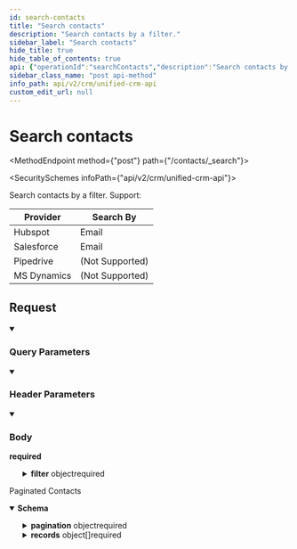 ```yaml
---
id: search-contacts
title: "Search contacts"
description: "Search contacts by a filter."
sidebar_label: "Search contacts"
hide_title: true
hide_table_of_contents: true
api: {"operationId":"searchContacts","description":"Search contacts by a filter.\nSupport:\n\n| Provider    | Search By       |\n| ----------- | --------------- |\n| Hubspot     | Email           |\n| Salesforce  | Email           |\n| Pipedrive   | (Not Supported) |\n| MS Dynamics | (Not Supported) |\n","tags":["Contacts"],"security":[{"x-api-key":[]}],"parameters":[{"name":"include_raw_data","in":"query","schema":{"type":"boolean","example":true},"description":"Whether to include raw data fetched from the 3rd party provider."},{"name":"page_size","in":"query","schema":{"type":"string","example":"123"},"description":"Number of results to return per page. (Max: 1000)"},{"name":"cursor","in":"query","schema":{"type":"string","example":"cD0yMDIxLTAxLTA2KzAzJTNBMjQlM0E1My40MzQzMjYlMkIwMCUzQTAw"},"description":"The pagination cursor value"},{"name":"x-customer-id","in":"header","schema":{"type":"string","example":"my-customer-1"},"description":"The customer ID that uniquely identifies the customer in your application","required":true},{"name":"x-provider-name","in":"header","schema":{"type":"string","example":"salesforce"},"description":"The provider name","required":true}],"requestBody":{"required":true,"content":{"application/json":{"schema":{"type":"object","properties":{"filter":{"type":"object","properties":{"key":{"type":"string","enum":["email"],"description":"The key to search on. Only `email` is supported for all providers."},"value":{"type":"string","description":"The value to search on.","example":"hello@example.com"}},"required":["key","value"]}},"required":["filter"]}}}},"responses":{"200":{"description":"Paginated Contacts","content":{"application/json":{"schema":{"type":"object","properties":{"pagination":{"type":"object","properties":{"next":{"type":"string","nullable":true,"example":"eyJpZCI6IjQyNTc5ZjczLTg1MjQtNDU3MC05YjY3LWVjYmQ3MDJjNmIxNCIsInJldmVyc2UiOmZhbHNlfQ=="},"previous":{"type":"string","nullable":true,"example":"eyJpZCI6IjBjZDhmYmZkLWU5NmQtNDEwZC05ZjQxLWIwMjU1YjdmNGI4NyIsInJldmVyc2UiOnRydWV9"},"total_count":{"type":"number","example":100}},"required":["next","previous"],"title":"pagination"},"records":{"type":"array","items":{"type":"object","properties":{"account_id":{"type":"string","nullable":true,"example":"fd089246-09b1-4e3b-a60a-7a76314bbcce"},"account":{"type":"object","properties":{"addresses":{"type":"array","items":{"type":"object","properties":{"address_type":{"type":"string","enum":["primary","mailing","other","billing","shipping"]},"city":{"type":"string","nullable":true,"example":"San Francisco"},"country":{"type":"string","nullable":true,"example":"USA"},"postal_code":{"type":"string","nullable":true,"example":"94107"},"state":{"type":"string","nullable":true,"example":"CA"},"street_1":{"type":"string","nullable":true,"example":"525 Brannan"},"street_2":{"type":"string","nullable":true,"example":null}},"required":["address_type","city","country","postal_code","state","street_1","street_2"]},"example":[{"address_type":"shipping","city":"San Francisco","country":"US","postal_code":"94107","state":"CA","street_1":"525 Brannan","street_2":null}],"title":"addresses"},"description":{"type":"string","nullable":true,"example":"Integration API"},"id":{"type":"string","example":1234},"industry":{"type":"string","nullable":true,"example":"API's"},"last_activity_at":{"type":"string","nullable":true,"format":"date-time","example":"2022-02-27T00:00:00Z"},"name":{"type":"string","nullable":true,"example":"Sample Customer"},"number_of_employees":{"type":"integer","nullable":true,"example":276000},"owner_id":{"type":"string","nullable":true,"example":"d8ceb3ff-8b7f-4fa7-b8de-849292f6ca69"},"owner":{"type":"object","properties":{"id":{"type":"string","example":54312},"name":{"type":"string","nullable":true,"example":"George Xing"},"email":{"type":"string","nullable":true,"example":"george@supaglue.com"},"is_active":{"type":"boolean","nullable":true},"created_at":{"type":"string","nullable":true,"format":"date-time","example":"2022-02-27T00:00:00Z"},"updated_at":{"type":"string","nullable":true,"format":"date-time","example":"2022-02-27T00:00:00Z"},"is_deleted":{"type":"boolean","example":false},"last_modified_at":{"type":"string","format":"date-time","example":"2022-02-27T00:00:00Z"}},"required":["id","name","email","is_active","created_at","updated_at","is_deleted","last_modified_at"],"title":"user"},"phone_numbers":{"type":"array","items":{"type":"object","properties":{"phone_number":{"type":"string","nullable":true,"example":"+14151234567"},"phone_number_type":{"type":"string","enum":["primary","mobile","fax","other"]}},"required":["phone_number","phone_number_type"]},"example":[{"phone_number":"+14151234567","phone_number_type":"primary"}],"title":"phone_numbers"},"lifecycle_stage":{"type":"string","nullable":true,"enum":["subscriber","lead","marketingqualifiedlead","salesqualifiedlead","opportunity","customer","evangelist","other"],"title":"lifecycle_stage"},"website":{"type":"string","nullable":true,"example":"https://supaglue.com/"},"created_at":{"type":"string","nullable":true,"format":"date-time","example":"2022-02-27T00:00:00Z"},"updated_at":{"type":"string","nullable":true,"format":"date-time","example":"2022-02-27T00:00:00Z"},"is_deleted":{"type":"boolean","example":false},"last_modified_at":{"type":"string","format":"date-time","example":"2022-02-27T00:00:00Z"}},"required":["addresses","description","id","industry","last_activity_at","name","number_of_employees","owner_id","phone_numbers","website","lifecycle_stage","created_at","updated_at","is_deleted","last_modified_at"],"title":"account"},"owner_id":{"type":"string","nullable":true,"example":"23e640fe-6105-4a11-a636-3aa6b6c6e762"},"owner":{"type":"object","properties":{"id":{"type":"string","example":54312},"name":{"type":"string","nullable":true,"example":"George Xing"},"email":{"type":"string","nullable":true,"example":"george@supaglue.com"},"is_active":{"type":"boolean","nullable":true},"created_at":{"type":"string","nullable":true,"format":"date-time","example":"2022-02-27T00:00:00Z"},"updated_at":{"type":"string","nullable":true,"format":"date-time","example":"2022-02-27T00:00:00Z"},"is_deleted":{"type":"boolean","example":false},"last_modified_at":{"type":"string","format":"date-time","example":"2022-02-27T00:00:00Z"}},"required":["id","name","email","is_active","created_at","updated_at","is_deleted","last_modified_at"],"title":"user"},"addresses":{"type":"array","items":{"type":"object","properties":{"address_type":{"type":"string","enum":["primary","mailing","other","billing","shipping"]},"city":{"type":"string","nullable":true,"example":"San Francisco"},"country":{"type":"string","nullable":true,"example":"USA"},"postal_code":{"type":"string","nullable":true,"example":"94107"},"state":{"type":"string","nullable":true,"example":"CA"},"street_1":{"type":"string","nullable":true,"example":"525 Brannan"},"street_2":{"type":"string","nullable":true,"example":null}},"required":["address_type","city","country","postal_code","state","street_1","street_2"]},"example":[{"address_type":"shipping","city":"San Francisco","country":"US","postal_code":"94107","state":"CA","street_1":"525 Brannan","street_2":null}],"title":"addresses"},"email_addresses":{"type":"array","items":{"type":"object","properties":{"email_address":{"type":"string","example":"hello@supaglue.com"},"email_address_type":{"type":"string","enum":["primary","work","other"]}},"required":["email_address","email_address_type"]},"example":[{"email_address":"hello@supaglue.com","email_address_type":"work"}],"title":"email_addresses"},"first_name":{"type":"string","nullable":true,"example":"George"},"id":{"type":"string","example":54312},"last_activity_at":{"type":"string","nullable":true,"format":"date-time","example":"2022-02-27T00:00:00Z"},"last_name":{"type":"string","nullable":true,"example":"Xing"},"phone_numbers":{"type":"array","items":{"type":"object","properties":{"phone_number":{"type":"string","nullable":true,"example":"+14151234567"},"phone_number_type":{"type":"string","enum":["primary","mobile","fax","other"]}},"required":["phone_number","phone_number_type"]},"example":[{"phone_number":"+14151234567","phone_number_type":"primary"}],"title":"phone_numbers"},"lifecycle_stage":{"type":"string","nullable":true,"enum":["subscriber","lead","marketingqualifiedlead","salesqualifiedlead","opportunity","customer","evangelist","other"],"title":"lifecycle_stage"},"created_at":{"type":"string","nullable":true,"format":"date-time","example":"2022-02-27T00:00:00Z"},"updated_at":{"type":"string","nullable":true,"format":"date-time","example":"2022-02-27T00:00:00Z"},"is_deleted":{"type":"boolean","example":false},"last_modified_at":{"type":"string","format":"date-time","example":"2022-02-27T00:00:00Z"},"raw_data":{"type":"object","additionalProperties":true}},"required":["account_id","owner_id","description","id","addresses","email_addresses","first_name","last_activity_at","last_name","phone_numbers","lifecycle_stage","created_at","updated_at","is_deleted","last_modified_at"],"title":"contact"}}},"required":["pagination","records"]}}}}},"method":"post","path":"/contacts/_search","servers":[{"url":"https://api.supaglue.io/crm/v2","description":"Supaglue API"}],"securitySchemes":{"x-api-key":{"type":"apiKey","name":"x-api-key","in":"header","description":"API key to allow developers to access the API"}},"jsonRequestBodyExample":{"filter":{"key":"email","value":"hello@example.com"}},"info":{"version":"0.16.5","title":"Unified CRM API","contact":{"name":"Supaglue","email":"docs@supaglue.com","url":"https://supaglue.com"},"description":"#### Introduction\n\nWelcome to the Unified API (CRM) documentation. You can use this API to write to multiple third-party providers within the CRM category.\n\n[View common schema for CRM](https://docs.supaglue.com/platform/common-schemas/crm)\n\n[![Run in Postman](https://run.pstmn.io/button.svg)](https://www.postman.com/supaglue/workspace/supaglue-public/overview)\n\n#### Base API URL\n```\nhttps://api.supaglue.io/crm/v2\n```\n"},"postman":{"name":"Search contacts","description":{"content":"Search contacts by a filter.\nSupport:\n\n| Provider    | Search By       |\n| ----------- | --------------- |\n| Hubspot     | Email           |\n| Salesforce  | Email           |\n| Pipedrive   | (Not Supported) |\n| MS Dynamics | (Not Supported) |\n","type":"text/plain"},"url":{"path":["contacts","_search"],"host":["{{baseUrl}}"],"query":[{"disabled":false,"description":{"content":"Whether to include raw data fetched from the 3rd party provider.","type":"text/plain"},"key":"include_raw_data","value":""},{"disabled":false,"description":{"content":"Number of results to return per page. (Max: 1000)","type":"text/plain"},"key":"page_size","value":""},{"disabled":false,"description":{"content":"The pagination cursor value","type":"text/plain"},"key":"cursor","value":""}],"variable":[]},"header":[{"disabled":false,"description":{"content":"(Required) The customer ID that uniquely identifies the customer in your application","type":"text/plain"},"key":"x-customer-id","value":""},{"disabled":false,"description":{"content":"(Required) The provider name","type":"text/plain"},"key":"x-provider-name","value":""},{"key":"Content-Type","value":"application/json"},{"key":"Accept","value":"application/json"}],"method":"POST","body":{"mode":"raw","raw":"\"\"","options":{"raw":{"language":"json"}}},"auth":{"type":"apikey","apikey":[{"type":"any","value":"x-api-key","key":"key"},{"type":"any","value":"<API Key>","key":"value"},{"type":"any","value":"header","key":"in"}]}}}
sidebar_class_name: "post api-method"
info_path: api/v2/crm/unified-crm-api
custom_edit_url: null
---
```



<h1 className={"openapi__heading"}>Search contacts</h1>

<MethodEndpoint method={"post"} path={"/contacts/_search"}></MethodEndpoint>

<SecuritySchemes infoPath={"api/v2/crm/unified-crm-api"}></SecuritySchemes>



Search contacts by a filter.
Support:

| Provider    | Search By       |
| ----------- | --------------- |
| Hubspot     | Email           |
| Salesforce  | Email           |
| Pipedrive   | (Not Supported) |
| MS Dynamics | (Not Supported) |


## Request

<details style={{"marginBottom":"1rem"}} className={"openapi-markdown__details"} data-collapsed={false} open={true}><summary style={{}}><h3 className={"openapi-markdown__details-summary-header-params"}>Query Parameters</h3></summary><div><ul><ParamsItem className={"paramsItem"} param={{"name":"include_raw_data","in":"query","schema":{"type":"boolean","example":true},"description":"Whether to include raw data fetched from the 3rd party provider."}}></ParamsItem><ParamsItem className={"paramsItem"} param={{"name":"page_size","in":"query","schema":{"type":"string","example":"123"},"description":"Number of results to return per page. (Max: 1000)"}}></ParamsItem><ParamsItem className={"paramsItem"} param={{"name":"cursor","in":"query","schema":{"type":"string","example":"cD0yMDIxLTAxLTA2KzAzJTNBMjQlM0E1My40MzQzMjYlMkIwMCUzQTAw"},"description":"The pagination cursor value"}}></ParamsItem></ul></div></details><details style={{"marginBottom":"1rem"}} className={"openapi-markdown__details"} data-collapsed={false} open={true}><summary style={{}}><h3 className={"openapi-markdown__details-summary-header-params"}>Header Parameters</h3></summary><div><ul><ParamsItem className={"paramsItem"} param={{"name":"x-customer-id","in":"header","schema":{"type":"string","example":"my-customer-1"},"description":"The customer ID that uniquely identifies the customer in your application","required":true}}></ParamsItem><ParamsItem className={"paramsItem"} param={{"name":"x-provider-name","in":"header","schema":{"type":"string","example":"salesforce"},"description":"The provider name","required":true}}></ParamsItem></ul></div></details><MimeTabs className={"openapi-tabs__mime"}><TabItem label={"application/json"} value={"application/json-schema"}><details style={{}} className={"openapi-markdown__details mime"} data-collapsed={false} open={true}><summary style={{}} className={"openapi-markdown__details-summary-mime"}><h3 className={"openapi-markdown__details-summary-header-body"}>Body</h3><strong className={"openapi-schema__required"}>required</strong></summary><div style={{"textAlign":"left","marginLeft":"1rem"}}></div><ul style={{"marginLeft":"1rem"}}><SchemaItem collapsible={true} className={"schemaItem"}><details style={{}} className={"openapi-markdown__details"}><summary style={{}}><span className={"openapi-schema__container"}><strong className={"openapi-schema__property"}>filter</strong><span className={"openapi-schema__name"}> object</span><span className={"openapi-schema__divider"}></span><span className={"openapi-schema__required"}>required</span></span></summary><div style={{"marginLeft":"1rem"}}><SchemaItem collapsible={false} name={"key"} required={true} schemaName={"string"} qualifierMessage={"**Possible values:** [`email`]"} schema={{"type":"string","enum":["email"],"description":"The key to search on. Only `email` is supported for all providers."}}></SchemaItem><SchemaItem collapsible={false} name={"value"} required={true} schemaName={"string"} qualifierMessage={undefined} schema={{"type":"string","description":"The value to search on.","example":"hello@example.com"}}></SchemaItem></div></details></SchemaItem></ul></details></TabItem></MimeTabs><div><div><ApiTabs><TabItem label={"200"} value={"200"}><div>

Paginated Contacts

</div><div><MimeTabs className={"openapi-tabs__mime"} schemaType={"response"}><TabItem label={"application/json"} value={"application/json"}><SchemaTabs className={"openapi-tabs__schema"}><TabItem label={"Schema"} value={"Schema"}><details style={{}} className={"openapi-markdown__details response"} data-collapsed={false} open={true}><summary style={{}} className={"openapi-markdown__details-summary-response"}><strong>Schema</strong></summary><div style={{"textAlign":"left","marginLeft":"1rem"}}></div><ul style={{"marginLeft":"1rem"}}><SchemaItem collapsible={true} className={"schemaItem"}><details style={{}} className={"openapi-markdown__details"}><summary style={{}}><span className={"openapi-schema__container"}><strong className={"openapi-schema__property"}>pagination</strong><span className={"openapi-schema__name"}> object</span><span className={"openapi-schema__divider"}></span><span className={"openapi-schema__required"}>required</span></span></summary><div style={{"marginLeft":"1rem"}}><SchemaItem collapsible={false} name={"next"} required={true} schemaName={"string"} qualifierMessage={undefined} schema={{"type":"string","nullable":true,"example":"eyJpZCI6IjQyNTc5ZjczLTg1MjQtNDU3MC05YjY3LWVjYmQ3MDJjNmIxNCIsInJldmVyc2UiOmZhbHNlfQ=="}}></SchemaItem><SchemaItem collapsible={false} name={"previous"} required={true} schemaName={"string"} qualifierMessage={undefined} schema={{"type":"string","nullable":true,"example":"eyJpZCI6IjBjZDhmYmZkLWU5NmQtNDEwZC05ZjQxLWIwMjU1YjdmNGI4NyIsInJldmVyc2UiOnRydWV9"}}></SchemaItem><SchemaItem collapsible={false} name={"total_count"} required={false} schemaName={"number"} qualifierMessage={undefined} schema={{"type":"number","example":100}}></SchemaItem></div></details></SchemaItem><SchemaItem collapsible={true} className={"schemaItem"}><details style={{}} className={"openapi-markdown__details"}><summary style={{}}><span className={"openapi-schema__container"}><strong className={"openapi-schema__property"}>records</strong><span className={"openapi-schema__name"}> object[]</span><span className={"openapi-schema__divider"}></span><span className={"openapi-schema__required"}>required</span></span></summary><div style={{"marginLeft":"1rem"}}><li><div style={{"fontSize":"var(--ifm-code-font-size)","opacity":"0.6","marginLeft":"-.5rem","paddingBottom":".5rem"}}>Array [</div></li><SchemaItem collapsible={false} name={"account_id"} required={true} schemaName={"string"} qualifierMessage={undefined} schema={{"type":"string","nullable":true,"example":"fd089246-09b1-4e3b-a60a-7a76314bbcce"}}></SchemaItem><SchemaItem collapsible={true} className={"schemaItem"}><details style={{}} className={"openapi-markdown__details"}><summary style={{}}><span className={"openapi-schema__container"}><strong className={"openapi-schema__property"}>account</strong><span className={"openapi-schema__name"}> object</span></span></summary><div style={{"marginLeft":"1rem"}}><SchemaItem collapsible={true} className={"schemaItem"}><details style={{}} className={"openapi-markdown__details"}><summary style={{}}><span className={"openapi-schema__container"}><strong className={"openapi-schema__property"}>addresses</strong><span className={"openapi-schema__name"}> object[]</span><span className={"openapi-schema__divider"}></span><span className={"openapi-schema__required"}>required</span></span></summary><div style={{"marginLeft":"1rem"}}><li><div style={{"fontSize":"var(--ifm-code-font-size)","opacity":"0.6","marginLeft":"-.5rem","paddingBottom":".5rem"}}>Array [</div></li><SchemaItem collapsible={false} name={"address_type"} required={true} schemaName={"string"} qualifierMessage={"**Possible values:** [`primary`, `mailing`, `other`, `billing`, `shipping`]"} schema={{"type":"string","enum":["primary","mailing","other","billing","shipping"]}}></SchemaItem><SchemaItem collapsible={false} name={"city"} required={true} schemaName={"string"} qualifierMessage={undefined} schema={{"type":"string","nullable":true,"example":"San Francisco"}}></SchemaItem><SchemaItem collapsible={false} name={"country"} required={true} schemaName={"string"} qualifierMessage={undefined} schema={{"type":"string","nullable":true,"example":"USA"}}></SchemaItem><SchemaItem collapsible={false} name={"postal_code"} required={true} schemaName={"string"} qualifierMessage={undefined} schema={{"type":"string","nullable":true,"example":"94107"}}></SchemaItem><SchemaItem collapsible={false} name={"state"} required={true} schemaName={"string"} qualifierMessage={undefined} schema={{"type":"string","nullable":true,"example":"CA"}}></SchemaItem><SchemaItem collapsible={false} name={"street_1"} required={true} schemaName={"string"} qualifierMessage={undefined} schema={{"type":"string","nullable":true,"example":"525 Brannan"}}></SchemaItem><SchemaItem collapsible={false} name={"street_2"} required={true} schemaName={"string"} qualifierMessage={undefined} schema={{"type":"string","nullable":true,"example":null}}></SchemaItem><li><div style={{"fontSize":"var(--ifm-code-font-size)","opacity":"0.6","marginLeft":"-.5rem"}}>]</div></li></div></details></SchemaItem><SchemaItem collapsible={false} name={"description"} required={true} schemaName={"string"} qualifierMessage={undefined} schema={{"type":"string","nullable":true,"example":"Integration API"}}></SchemaItem><SchemaItem collapsible={false} name={"id"} required={true} schemaName={"string"} qualifierMessage={undefined} schema={{"type":"string","example":1234}}></SchemaItem><SchemaItem collapsible={false} name={"industry"} required={true} schemaName={"string"} qualifierMessage={undefined} schema={{"type":"string","nullable":true,"example":"API's"}}></SchemaItem><SchemaItem collapsible={false} name={"last_activity_at"} required={true} schemaName={"date-time"} qualifierMessage={undefined} schema={{"type":"string","nullable":true,"format":"date-time","example":"2022-02-27T00:00:00Z"}}></SchemaItem><SchemaItem collapsible={false} name={"name"} required={true} schemaName={"string"} qualifierMessage={undefined} schema={{"type":"string","nullable":true,"example":"Sample Customer"}}></SchemaItem><SchemaItem collapsible={false} name={"number_of_employees"} required={true} schemaName={"integer"} qualifierMessage={undefined} schema={{"type":"integer","nullable":true,"example":276000}}></SchemaItem><SchemaItem collapsible={false} name={"owner_id"} required={true} schemaName={"string"} qualifierMessage={undefined} schema={{"type":"string","nullable":true,"example":"d8ceb3ff-8b7f-4fa7-b8de-849292f6ca69"}}></SchemaItem><SchemaItem collapsible={true} className={"schemaItem"}><details style={{}} className={"openapi-markdown__details"}><summary style={{}}><span className={"openapi-schema__container"}><strong className={"openapi-schema__property"}>owner</strong><span className={"openapi-schema__name"}> object</span></span></summary><div style={{"marginLeft":"1rem"}}><SchemaItem collapsible={false} name={"id"} required={true} schemaName={"string"} qualifierMessage={undefined} schema={{"type":"string","example":54312}}></SchemaItem><SchemaItem collapsible={false} name={"name"} required={true} schemaName={"string"} qualifierMessage={undefined} schema={{"type":"string","nullable":true,"example":"George Xing"}}></SchemaItem><SchemaItem collapsible={false} name={"email"} required={true} schemaName={"string"} qualifierMessage={undefined} schema={{"type":"string","nullable":true,"example":"george@supaglue.com"}}></SchemaItem><SchemaItem collapsible={false} name={"is_active"} required={true} schemaName={"boolean"} qualifierMessage={undefined} schema={{"type":"boolean","nullable":true}}></SchemaItem><SchemaItem collapsible={false} name={"created_at"} required={true} schemaName={"date-time"} qualifierMessage={undefined} schema={{"type":"string","nullable":true,"format":"date-time","example":"2022-02-27T00:00:00Z"}}></SchemaItem><SchemaItem collapsible={false} name={"updated_at"} required={true} schemaName={"date-time"} qualifierMessage={undefined} schema={{"type":"string","nullable":true,"format":"date-time","example":"2022-02-27T00:00:00Z"}}></SchemaItem><SchemaItem collapsible={false} name={"is_deleted"} required={true} schemaName={"boolean"} qualifierMessage={undefined} schema={{"type":"boolean","example":false}}></SchemaItem><SchemaItem collapsible={false} name={"last_modified_at"} required={true} schemaName={"date-time"} qualifierMessage={undefined} schema={{"type":"string","format":"date-time","example":"2022-02-27T00:00:00Z"}}></SchemaItem></div></details></SchemaItem><SchemaItem collapsible={true} className={"schemaItem"}><details style={{}} className={"openapi-markdown__details"}><summary style={{}}><span className={"openapi-schema__container"}><strong className={"openapi-schema__property"}>phone_numbers</strong><span className={"openapi-schema__name"}> object[]</span><span className={"openapi-schema__divider"}></span><span className={"openapi-schema__required"}>required</span></span></summary><div style={{"marginLeft":"1rem"}}><li><div style={{"fontSize":"var(--ifm-code-font-size)","opacity":"0.6","marginLeft":"-.5rem","paddingBottom":".5rem"}}>Array [</div></li><SchemaItem collapsible={false} name={"phone_number"} required={true} schemaName={"string"} qualifierMessage={undefined} schema={{"type":"string","nullable":true,"example":"+14151234567"}}></SchemaItem><SchemaItem collapsible={false} name={"phone_number_type"} required={true} schemaName={"string"} qualifierMessage={"**Possible values:** [`primary`, `mobile`, `fax`, `other`]"} schema={{"type":"string","enum":["primary","mobile","fax","other"]}}></SchemaItem><li><div style={{"fontSize":"var(--ifm-code-font-size)","opacity":"0.6","marginLeft":"-.5rem"}}>]</div></li></div></details></SchemaItem><SchemaItem collapsible={false} name={"lifecycle_stage"} required={true} schemaName={"lifecycle_stage"} qualifierMessage={"**Possible values:** [`subscriber`, `lead`, `marketingqualifiedlead`, `salesqualifiedlead`, `opportunity`, `customer`, `evangelist`, `other`]"} schema={{"type":"string","nullable":true,"enum":["subscriber","lead","marketingqualifiedlead","salesqualifiedlead","opportunity","customer","evangelist","other"],"title":"lifecycle_stage"}}></SchemaItem><SchemaItem collapsible={false} name={"website"} required={true} schemaName={"string"} qualifierMessage={undefined} schema={{"type":"string","nullable":true,"example":"https://supaglue.com/"}}></SchemaItem><SchemaItem collapsible={false} name={"created_at"} required={true} schemaName={"date-time"} qualifierMessage={undefined} schema={{"type":"string","nullable":true,"format":"date-time","example":"2022-02-27T00:00:00Z"}}></SchemaItem><SchemaItem collapsible={false} name={"updated_at"} required={true} schemaName={"date-time"} qualifierMessage={undefined} schema={{"type":"string","nullable":true,"format":"date-time","example":"2022-02-27T00:00:00Z"}}></SchemaItem><SchemaItem collapsible={false} name={"is_deleted"} required={true} schemaName={"boolean"} qualifierMessage={undefined} schema={{"type":"boolean","example":false}}></SchemaItem><SchemaItem collapsible={false} name={"last_modified_at"} required={true} schemaName={"date-time"} qualifierMessage={undefined} schema={{"type":"string","format":"date-time","example":"2022-02-27T00:00:00Z"}}></SchemaItem></div></details></SchemaItem><SchemaItem collapsible={false} name={"owner_id"} required={true} schemaName={"string"} qualifierMessage={undefined} schema={{"type":"string","nullable":true,"example":"23e640fe-6105-4a11-a636-3aa6b6c6e762"}}></SchemaItem><SchemaItem collapsible={true} className={"schemaItem"}><details style={{}} className={"openapi-markdown__details"}><summary style={{}}><span className={"openapi-schema__container"}><strong className={"openapi-schema__property"}>owner</strong><span className={"openapi-schema__name"}> object</span></span></summary><div style={{"marginLeft":"1rem"}}><SchemaItem collapsible={false} name={"id"} required={true} schemaName={"string"} qualifierMessage={undefined} schema={{"type":"string","example":54312}}></SchemaItem><SchemaItem collapsible={false} name={"name"} required={true} schemaName={"string"} qualifierMessage={undefined} schema={{"type":"string","nullable":true,"example":"George Xing"}}></SchemaItem><SchemaItem collapsible={false} name={"email"} required={true} schemaName={"string"} qualifierMessage={undefined} schema={{"type":"string","nullable":true,"example":"george@supaglue.com"}}></SchemaItem><SchemaItem collapsible={false} name={"is_active"} required={true} schemaName={"boolean"} qualifierMessage={undefined} schema={{"type":"boolean","nullable":true}}></SchemaItem><SchemaItem collapsible={false} name={"created_at"} required={true} schemaName={"date-time"} qualifierMessage={undefined} schema={{"type":"string","nullable":true,"format":"date-time","example":"2022-02-27T00:00:00Z"}}></SchemaItem><SchemaItem collapsible={false} name={"updated_at"} required={true} schemaName={"date-time"} qualifierMessage={undefined} schema={{"type":"string","nullable":true,"format":"date-time","example":"2022-02-27T00:00:00Z"}}></SchemaItem><SchemaItem collapsible={false} name={"is_deleted"} required={true} schemaName={"boolean"} qualifierMessage={undefined} schema={{"type":"boolean","example":false}}></SchemaItem><SchemaItem collapsible={false} name={"last_modified_at"} required={true} schemaName={"date-time"} qualifierMessage={undefined} schema={{"type":"string","format":"date-time","example":"2022-02-27T00:00:00Z"}}></SchemaItem></div></details></SchemaItem><SchemaItem collapsible={true} className={"schemaItem"}><details style={{}} className={"openapi-markdown__details"}><summary style={{}}><span className={"openapi-schema__container"}><strong className={"openapi-schema__property"}>addresses</strong><span className={"openapi-schema__name"}> object[]</span><span className={"openapi-schema__divider"}></span><span className={"openapi-schema__required"}>required</span></span></summary><div style={{"marginLeft":"1rem"}}><li><div style={{"fontSize":"var(--ifm-code-font-size)","opacity":"0.6","marginLeft":"-.5rem","paddingBottom":".5rem"}}>Array [</div></li><SchemaItem collapsible={false} name={"address_type"} required={true} schemaName={"string"} qualifierMessage={"**Possible values:** [`primary`, `mailing`, `other`, `billing`, `shipping`]"} schema={{"type":"string","enum":["primary","mailing","other","billing","shipping"]}}></SchemaItem><SchemaItem collapsible={false} name={"city"} required={true} schemaName={"string"} qualifierMessage={undefined} schema={{"type":"string","nullable":true,"example":"San Francisco"}}></SchemaItem><SchemaItem collapsible={false} name={"country"} required={true} schemaName={"string"} qualifierMessage={undefined} schema={{"type":"string","nullable":true,"example":"USA"}}></SchemaItem><SchemaItem collapsible={false} name={"postal_code"} required={true} schemaName={"string"} qualifierMessage={undefined} schema={{"type":"string","nullable":true,"example":"94107"}}></SchemaItem><SchemaItem collapsible={false} name={"state"} required={true} schemaName={"string"} qualifierMessage={undefined} schema={{"type":"string","nullable":true,"example":"CA"}}></SchemaItem><SchemaItem collapsible={false} name={"street_1"} required={true} schemaName={"string"} qualifierMessage={undefined} schema={{"type":"string","nullable":true,"example":"525 Brannan"}}></SchemaItem><SchemaItem collapsible={false} name={"street_2"} required={true} schemaName={"string"} qualifierMessage={undefined} schema={{"type":"string","nullable":true,"example":null}}></SchemaItem><li><div style={{"fontSize":"var(--ifm-code-font-size)","opacity":"0.6","marginLeft":"-.5rem"}}>]</div></li></div></details></SchemaItem><SchemaItem collapsible={true} className={"schemaItem"}><details style={{}} className={"openapi-markdown__details"}><summary style={{}}><span className={"openapi-schema__container"}><strong className={"openapi-schema__property"}>email_addresses</strong><span className={"openapi-schema__name"}> object[]</span><span className={"openapi-schema__divider"}></span><span className={"openapi-schema__required"}>required</span></span></summary><div style={{"marginLeft":"1rem"}}><li><div style={{"fontSize":"var(--ifm-code-font-size)","opacity":"0.6","marginLeft":"-.5rem","paddingBottom":".5rem"}}>Array [</div></li><SchemaItem collapsible={false} name={"email_address"} required={true} schemaName={"string"} qualifierMessage={undefined} schema={{"type":"string","example":"hello@supaglue.com"}}></SchemaItem><SchemaItem collapsible={false} name={"email_address_type"} required={true} schemaName={"string"} qualifierMessage={"**Possible values:** [`primary`, `work`, `other`]"} schema={{"type":"string","enum":["primary","work","other"]}}></SchemaItem><li><div style={{"fontSize":"var(--ifm-code-font-size)","opacity":"0.6","marginLeft":"-.5rem"}}>]</div></li></div></details></SchemaItem><SchemaItem collapsible={false} name={"first_name"} required={true} schemaName={"string"} qualifierMessage={undefined} schema={{"type":"string","nullable":true,"example":"George"}}></SchemaItem><SchemaItem collapsible={false} name={"id"} required={true} schemaName={"string"} qualifierMessage={undefined} schema={{"type":"string","example":54312}}></SchemaItem><SchemaItem collapsible={false} name={"last_activity_at"} required={true} schemaName={"date-time"} qualifierMessage={undefined} schema={{"type":"string","nullable":true,"format":"date-time","example":"2022-02-27T00:00:00Z"}}></SchemaItem><SchemaItem collapsible={false} name={"last_name"} required={true} schemaName={"string"} qualifierMessage={undefined} schema={{"type":"string","nullable":true,"example":"Xing"}}></SchemaItem><SchemaItem collapsible={true} className={"schemaItem"}><details style={{}} className={"openapi-markdown__details"}><summary style={{}}><span className={"openapi-schema__container"}><strong className={"openapi-schema__property"}>phone_numbers</strong><span className={"openapi-schema__name"}> object[]</span><span className={"openapi-schema__divider"}></span><span className={"openapi-schema__required"}>required</span></span></summary><div style={{"marginLeft":"1rem"}}><li><div style={{"fontSize":"var(--ifm-code-font-size)","opacity":"0.6","marginLeft":"-.5rem","paddingBottom":".5rem"}}>Array [</div></li><SchemaItem collapsible={false} name={"phone_number"} required={true} schemaName={"string"} qualifierMessage={undefined} schema={{"type":"string","nullable":true,"example":"+14151234567"}}></SchemaItem><SchemaItem collapsible={false} name={"phone_number_type"} required={true} schemaName={"string"} qualifierMessage={"**Possible values:** [`primary`, `mobile`, `fax`, `other`]"} schema={{"type":"string","enum":["primary","mobile","fax","other"]}}></SchemaItem><li><div style={{"fontSize":"var(--ifm-code-font-size)","opacity":"0.6","marginLeft":"-.5rem"}}>]</div></li></div></details></SchemaItem><SchemaItem collapsible={false} name={"lifecycle_stage"} required={true} schemaName={"lifecycle_stage"} qualifierMessage={"**Possible values:** [`subscriber`, `lead`, `marketingqualifiedlead`, `salesqualifiedlead`, `opportunity`, `customer`, `evangelist`, `other`]"} schema={{"type":"string","nullable":true,"enum":["subscriber","lead","marketingqualifiedlead","salesqualifiedlead","opportunity","customer","evangelist","other"],"title":"lifecycle_stage"}}></SchemaItem><SchemaItem collapsible={false} name={"created_at"} required={true} schemaName={"date-time"} qualifierMessage={undefined} schema={{"type":"string","nullable":true,"format":"date-time","example":"2022-02-27T00:00:00Z"}}></SchemaItem><SchemaItem collapsible={false} name={"updated_at"} required={true} schemaName={"date-time"} qualifierMessage={undefined} schema={{"type":"string","nullable":true,"format":"date-time","example":"2022-02-27T00:00:00Z"}}></SchemaItem><SchemaItem collapsible={false} name={"is_deleted"} required={true} schemaName={"boolean"} qualifierMessage={undefined} schema={{"type":"boolean","example":false}}></SchemaItem><SchemaItem collapsible={false} name={"last_modified_at"} required={true} schemaName={"date-time"} qualifierMessage={undefined} schema={{"type":"string","format":"date-time","example":"2022-02-27T00:00:00Z"}}></SchemaItem><SchemaItem collapsible={true} className={"schemaItem"}><details style={{}} className={"openapi-markdown__details"}><summary style={{}}><span className={"openapi-schema__container"}><strong className={"openapi-schema__property"}>raw_data</strong><span className={"openapi-schema__name"}> object</span></span></summary><div style={{"marginLeft":"1rem"}}><SchemaItem name={"property name*"} required={false} schemaName={"any"} qualifierMessage={undefined} schema={{"type":"object","additionalProperties":true}} collapsible={false} discriminator={false}></SchemaItem></div></details></SchemaItem><li><div style={{"fontSize":"var(--ifm-code-font-size)","opacity":"0.6","marginLeft":"-.5rem"}}>]</div></li></div></details></SchemaItem></ul></details></TabItem><TabItem label={"Example (from schema)"} value={"Example (from schema)"}><ResponseSamples responseExample={"{\n  \"pagination\": {\n    \"next\": \"eyJpZCI6IjQyNTc5ZjczLTg1MjQtNDU3MC05YjY3LWVjYmQ3MDJjNmIxNCIsInJldmVyc2UiOmZhbHNlfQ==\",\n    \"previous\": \"eyJpZCI6IjBjZDhmYmZkLWU5NmQtNDEwZC05ZjQxLWIwMjU1YjdmNGI4NyIsInJldmVyc2UiOnRydWV9\",\n    \"total_count\": 100\n  },\n  \"records\": [\n    {\n      \"account_id\": \"fd089246-09b1-4e3b-a60a-7a76314bbcce\",\n      \"account\": {\n        \"addresses\": [\n          {\n            \"address_type\": \"shipping\",\n            \"city\": \"San Francisco\",\n            \"country\": \"US\",\n            \"postal_code\": \"94107\",\n            \"state\": \"CA\",\n            \"street_1\": \"525 Brannan\",\n            \"street_2\": null\n          }\n        ],\n        \"description\": \"Integration API\",\n        \"id\": 1234,\n        \"industry\": \"API's\",\n        \"last_activity_at\": \"2022-02-27T00:00:00Z\",\n        \"name\": \"Sample Customer\",\n        \"number_of_employees\": 276000,\n        \"owner_id\": \"d8ceb3ff-8b7f-4fa7-b8de-849292f6ca69\",\n        \"owner\": {\n          \"id\": 54312,\n          \"name\": \"George Xing\",\n          \"email\": \"george@supaglue.com\",\n          \"is_active\": true,\n          \"created_at\": \"2022-02-27T00:00:00Z\",\n          \"updated_at\": \"2022-02-27T00:00:00Z\",\n          \"is_deleted\": false,\n          \"last_modified_at\": \"2022-02-27T00:00:00Z\"\n        },\n        \"phone_numbers\": [\n          {\n            \"phone_number\": \"+14151234567\",\n            \"phone_number_type\": \"primary\"\n          }\n        ],\n        \"lifecycle_stage\": \"subscriber\",\n        \"website\": \"https://supaglue.com/\",\n        \"created_at\": \"2022-02-27T00:00:00Z\",\n        \"updated_at\": \"2022-02-27T00:00:00Z\",\n        \"is_deleted\": false,\n        \"last_modified_at\": \"2022-02-27T00:00:00Z\"\n      },\n      \"owner_id\": \"23e640fe-6105-4a11-a636-3aa6b6c6e762\",\n      \"owner\": {\n        \"id\": 54312,\n        \"name\": \"George Xing\",\n        \"email\": \"george@supaglue.com\",\n        \"is_active\": true,\n        \"created_at\": \"2022-02-27T00:00:00Z\",\n        \"updated_at\": \"2022-02-27T00:00:00Z\",\n        \"is_deleted\": false,\n        \"last_modified_at\": \"2022-02-27T00:00:00Z\"\n      },\n      \"addresses\": [\n        {\n          \"address_type\": \"shipping\",\n          \"city\": \"San Francisco\",\n          \"country\": \"US\",\n          \"postal_code\": \"94107\",\n          \"state\": \"CA\",\n          \"street_1\": \"525 Brannan\",\n          \"street_2\": null\n        }\n      ],\n      \"email_addresses\": [\n        {\n          \"email_address\": \"hello@supaglue.com\",\n          \"email_address_type\": \"work\"\n        }\n      ],\n      \"first_name\": \"George\",\n      \"id\": 54312,\n      \"last_activity_at\": \"2022-02-27T00:00:00Z\",\n      \"last_name\": \"Xing\",\n      \"phone_numbers\": [\n        {\n          \"phone_number\": \"+14151234567\",\n          \"phone_number_type\": \"primary\"\n        }\n      ],\n      \"lifecycle_stage\": \"subscriber\",\n      \"created_at\": \"2022-02-27T00:00:00Z\",\n      \"updated_at\": \"2022-02-27T00:00:00Z\",\n      \"is_deleted\": false,\n      \"last_modified_at\": \"2022-02-27T00:00:00Z\",\n      \"raw_data\": {}\n    }\n  ]\n}"} language={"json"}></ResponseSamples></TabItem></SchemaTabs></TabItem></MimeTabs></div></TabItem></ApiTabs></div></div>
      